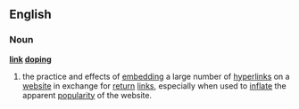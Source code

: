 ==English==
===Noun===
'''[[link]] [[doping]]'''
# the practice and effects of [[embedding]] a large number of [[hyperlink]]s on a [[website]] in exchange for [[return]] [[link]]s, especially when used to [[inflate]] the apparent [[popularity]] of the website.